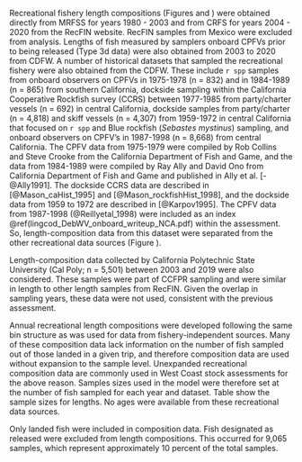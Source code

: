 
<!--- RECREATIONAL COMP INFORMATION STARTS HERE -->

Recreational fishery length compositions (Figures \ref{fig:ca-lencomp-sexed} 
and \ref{fig:ca-lencomp-unsexed}) were obtained directly from MRFSS for years 
1980 - 2003 and from CRFS for years 2004 - 2020 from the RecFIN website. 
RecFIN samples from Mexico were excluded from analysis. Lengths of fish 
measured by samplers onboard CPFVs 
prior to being released (Type 3d data) were also obtained from 2003 to 2020 
from CDFW. A number of historical datasets that sampled the recreational 
fishery were also obtained from the CDFW. These include `r spp` samples from onboard 
observers on CPFVs in 1975-1978 (n = 832) and in 1984-1989
(n = 865) from southern California, dockside sampling within the California Cooperative Rockfish survey 
(CCRS) between 1977-1985 from party/charter 
vessels (n = 692) in central California, dockside samples from party/charter (n = 4,818) 
and skiff vessels (n = 4,307) from 1959-1972 in central
California that focused on `r spp` and Blue rockfish (*Sebastes mystinus*) sampling, 
and onboard observers on CPFV's in 1987-1998 (n = 8,668) from central California.
The CPFV data from 1975-1979 were compiled by Rob Collins and Steve Crooke 
from the California Department of Fish and Game, and the data from 1984-1989 were compiled by 
Ray Ally and David Ono from California Department of Fish and Game and published
in Ally et al. [-@Ally1991]. The dockside CCRS data are described in [@Mason_caHist_1995] and [@Mason_rockfishHist_1998], and the dockside data from 1959 to 1972 are described in [@Karpov1995]. The CPFV data from 1987-1998 (@Reillyetal_1998) were included as an index \@ref(lingcod_DebWV_onboard_writeup_NCA.pdf) 
within the assessment.
So, length-composition data from this dataset were separated from the other recreational
data sources (Figure \ref{fig:debWV-lencomp-unsexed}). 

Length-composition data collected by California Polytechnic State University 
(Cal Poly; n = 5,501) between 2003 and 2019 were also considered. These 
samples were part of CCFPR sampling and were similar in length to other length samples from RecFIN. Given
the overlap in sampling years, these data were not used, consistent with the previous assessment.

Annual recreational length compositions were developed following the same bin structure as was used for data from fishery-independent sources. Many of these composition data lack information on the number of fish sampled out of those landed in a given trip, and therefore composition data are used without expansion to the sample level. Unexpanded recreational composition data are commonly used in West Coast stock assessments for the above reason. Samples sizes used in the model were therefore set at the number of fish sampled for each year and dataset. Table \ref{tab:sample-size-length} show the sample sizes for lengths. No
ages were available from these recreational data sources. 

Only landed fish were included in composition data. Fish designated as released were excluded from length compositions. This occurred for 9,065 samples, which represent approximately 10 percent of the total samples. 




